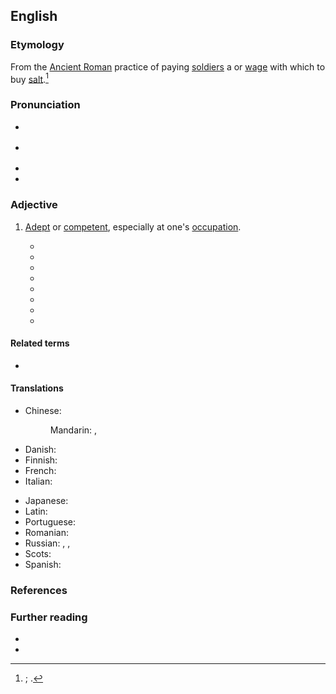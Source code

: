 ==English==
{{was wotd|2020|July|10}}

===Etymology===
From the [[w:Ancient Rome|Ancient Roman]] practice of paying [[soldier#Noun|soldiers]] a {{m|la|salārium}} or [[wage#Noun|wage]] with which to buy [[salt#Noun|salt]].<ref>{{R:Phrase Finder|entry=Worth one’s salt|url=https://www.phrases.org.uk/meanings/worth-ones-salt.html|nodot=1}}; {{cite-web|title=Worth one’s salt|url=http://www.word-detective.com/2007/07/worth-ones-salt/|archiveurl=https://web.archive.org/web/20190806044007/http://www.word-detective.com/2007/07/worth-ones-salt/|archivedate=6 August 2019|work=The Word Detective|date=31 July 2007}}.</ref>

===Pronunciation===
* {{a|RP}} {{IPA|en|/ˈwɜːθ wʌnz ˈsɒlt/}}
* {{a|GA}} {{IPA|en|/ˈwɝθ wʌnz ˈsɔlt/|/-sɑlt/}}
* {{audio|en|En-us-worth one's salt.mp3|Audio (GA)}}
* {{audio|en|En-au-worth one's salt.ogg|Audio (AU)}}

===Adjective===
{{en-adj|-}}

# {{lb|en|idiomatic}} [[adept#Adjective|Adept]] or [[competent]], especially at one's [[occupation]].
#: {{synonyms|en|worth one's weight in salt}}
#: {{ux|en|Any doctor '''worth his salt''' should be able to correctly diagnose the illness.}}
#* {{quote-book|en|author=A[lexander] Dalrymple|authorlink=Alexander Dalrymple|title=A Fair State of the Case between the East India Company and the Owners of Ships Now in Their Service.{{nb...|To which are Added Considerations on Mr. Brough’s Pamphlet Concerning the East India Company’s Shipping}}|location=London|publisher=Printed by George Bigg [...]; and sold by J. Sewell,{{nb...|Cornhill.}}|year=1786|pages=46–47|pageurl=https://books.google.com/books?id=BV0VAAAAQAAJ&pg=PA47|oclc=931332172|passage=[T]he encouragement for Shipwrights continues great at the Capital; to which all young People are naturally deſirous to come, whenever they fancy their abilities would diſtinguiſh them, or find a deſire to improve themſelves in their profeſſion; which two claſſes comprehend all the Shipwrights that will ever be '''worth their salt'''!}}
#* {{RQ:Hughes Tom Brown|chapter=The Fight|pages=312–313|pageref=312|passage=Everyone who is '''worth his salt''' has his enemies, who must be beaten, be they evil thoughts and habits in himself, or spiritual wickedness in high places, or Russians, or Border-ruffians, or Bill, Tom, or Harry, who will not let him live his life in quiet till he has thrashed them.}}
#* {{RQ:Stevenson Treasure Island|chapter=Narrative Continued by the Doctor: End of the First Day’s Fighting|page=142|passage=It did all our hearts good to see him spit in his hand, knit his brows, and make the blade sing through the air. It was plain from every line of his body that our new hand was '''worth his salt'''.}}
#* {{quote-journal|en|author=Arnold H. Maremont|title=Public Relations—the Tail that Wags the Dog?|magazine=Michigan Business Review|location=Ann Arbor, Mich.|publisher=Graduate School of Business Administration, {{w|University of Michigan}}|month=May|year=1966|volume=XVIII|issue=3|page=11|pageurl=https://books.google.com/books?id=1pV0ogsLh7sC&pg=RA10-PA11|column=1|issn=0026-2056|oclc=4996148|passage=Every executive '''worth his salt''' has his own private charity, ranging all the way from the Society for the Prevention of Cruelty to Animals to raising money for organizations concerned with better sex education in our public schools.}}
#* {{quote-book|en|author=Ronald W. Maris|author2=Alan L[ee] Berman|authorlink2=Alan Berman|author3=Morton M. Silverman [''et al.'']|chapter=The Empirical Foundations of Suicidology|title=Comprehensive Textbook of Suicidology|location=New York, N.Y.; London|publisher={{w|Guilford Press}}|year=2000|section=part I (Foundations of Suicidology)|page=62|pageurl=https://books.google.com/books?id=Zi-xoFAPnPMC&pg=PA62|isbn=978-1-57230-541-0|passage=Surely any "science" '''worth its salt''' ought to try to be true to its name and be as objective as it can, make careful measurements, count something.}}
#* {{quote-book|en|author=Wendy Wax|title=Magnolia Wednesdays|location=New York, N.Y.|publisher={{w|Berkley Books}}|month=March|year=2010|page=400|pageurl=https://books.google.com/books?id=qqo6WQ1Fg0UC&pg=PA400|isbn=978-0-425-23235-4|passage=Those were the kinds of story elements that any network would pay big bucks for, that any investigative journalist '''worth her salt''' would kill for. This story was an automatic ticket back to the top of network news.}}
#* {{quote-web|en|author=Charles Bramesco|title=A Spoonful of Nostalgia Helps the Calculated ''{{w|Mary Poppins Returns}}'' Go Down|archiveurl=https://web.archive.org/web/20190524223716/https://www.avclub.com/a-spoonful-of-nostalgia-helps-the-calculated-mary-poppi-1831031216|archivedate=24 May 2019|work={{w|The A.V. Club}}|date=12 December 2018|passage=She does the same thing as any parent '''worth their salt''', and gets rambunctious youngsters engaged in daily drudgeries by refashioning the quotidian as adventure.}}
#* {{quote-journal|en|date=2021 January 13|author=Christian Wolmar|title=Read all about London's Cathedrals of Steam|journal=RAIL, issue 922|page=62|text=Every rail company '''worth its salt''' wanted to connect with London. Interestingly, it was largely that way around - provincial entrepreneurs wanting to connect with the capital, rather than London capitalists seeking to spread outwards.}}

====Related terms====
* {{l|en|not worth salt}}

====Translations====
{{trans-top|adept or competent}}
* Chinese:
*: Mandarin: {{t+|cmn|勝任}}, {{t+|cmn|胜任|tr=shèngrèn}}
* Danish: {{t-needed|da}}
* Finnish: {{t|fi|[[palkkansa]] [[arvoinen]]}}
* French: {{t+|fr|digne de ce nom}}
* Italian: {{t-needed|it}}
{{trans-mid}}
* Japanese: {{t+|ja|有能|tr=yūnō}}
* Latin: {{t-needed|la}}
* Portuguese: {{t-needed|pt}}
* Romanian: {{t-needed|ro}}
* Russian: {{t|ru|[[знающий]] [[свой|своё]] [[дело]]}}, {{t+|ru|компетентный}}, {{t+|ru|сведущий}}
* Scots: {{t|sco|wirth saut til his kail}}
* Spanish: {{t-needed|es}}
{{trans-bottom}}

===References===
<references />

===Further reading===
* {{R:OED Online|subentry=(to be) worth one’s salt|subid=24412902|entry=salt|pos=''n.{{sup|1}}''|noformat=1|id=170146|date=1909}}
* {{R:Lexico|pos=phrase}}